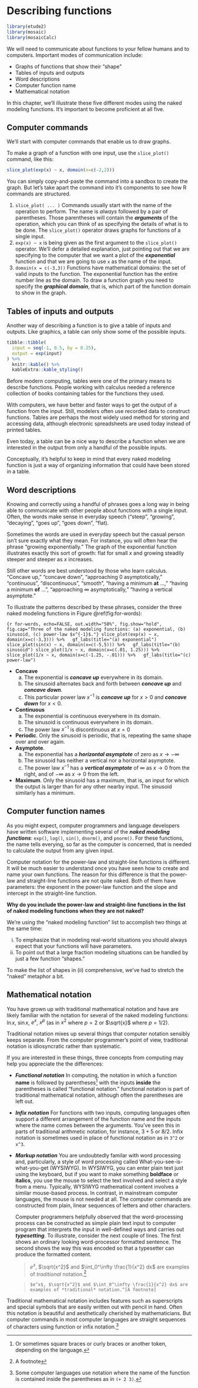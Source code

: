 # Describing functions {#fun-describing}

```r
library(etude2)
library(mosaic)
library(mosaicCalc)
```

We will need to communicate about functions to your fellow humans and to computers. Important modes of communication include:

* Graphs of functions that show their "shape"
* Tables of inputs and outputs
* Word descriptions
* Computer function name
* Mathematical notation

In this chapter, we'll illustrate these five different modes using the naked modeling functions. It's important to become proficient at all five.



## Computer commands

We'll start with computer commands that enable us to draw graphs.

::: {.scaffolding}
To make a graph of a function with one input, use the `slice_plot()` command, like this:
```r
slice_plot(exp(x) ~ x, domain(x=c(-2,2)))
```
:::

You can simply copy-and-paste the command into a sandbox to create the graph. But let's take apart the command into it's components to see how R commands are structured.

1. `slice_plot( ... )` Commands usually start with the name of the operation to perform. The name is *always* followed by a pair of parentheses. Those parentheses will contain the ***arguments*** of the operation, which you can think of as specifying the details of what is to be done. The `slice_plot()` operator draws graphs for functions of a single input.
2. `exp(x) ~ x` is being given as the first argument to the `slice_plot()` operator. We'll defer a detailed explanation, just pointing out that we are specifying to the computer that we want a plot of the ***exponential*** function and that we are going to use `x` as the name of the input.
3. `domain(x = c(-3,3))` Functions have mathematical domains: the set of valid inputs to the function. The exponential function has the entire number line as the domain. To draw a function graph you need to specify the ***graphical domain***, that is, which part of the function domain to show in the graph. 

## Tables of inputs and outputs

Another way of describing a function is to give a table of inputs and outputs. Like graphics, a table can only show some of the possible inputs.

```r
tibble::tibble(
  input = seq(-1, 0.5, by = 0.25),
  output = exp(input)
) %>%
  knitr::kable() %>%
  kableExtra::kable_styling()
```
Before modern computing, tables were one of the primary means to describe functions. People working with calculus needed a reference collection of books containing tables for the functions they used. 

With computers, we have better and faster ways to get the output of a function from the input. Still, modelers often use recorded data to construct functions. Tables are perhaps the most widely used method for storing and accessing data, although electronic spreadsheets are used today instead of printed tables.

Even today, a table can be a nice way to describe a function when we are interested in the output from only a handful of the possible inputs. 

Conceptually, it's helpful to keep in mind that every naked modeling function is just a way of organizing information that could have been stored in a table. 

## Word descriptions

Knowing and correctly using a handful of phrases goes a long way in being able to communicate with other people about functions with a single input. Often, the words make sense in everyday speech ("steep", "growing", "decaying", "goes up", "goes down", "flat). 

Sometimes the words are used in everyday speech but the casual person isn't sure exactly what they mean. For instance, you will often hear the phrase "growing exponentially." The graph of the exponential function illustrates exactly this sort of growth: flat for small $x$ and growing steadily steeper and steeper as $x$ increases. 

Still other words are best understood by those who learn calculus. "Concave up," "concave down", "approaching 0 asymptotically," "continuous", "discontinuous", "smooth", "having a minimum **at** ...," "having a minimum **of** ...", "approaching $\infty$ asymptotically," "having a vertical asymptote."

To illustrate the patterns described by these phrases, consider the three naked modeling functions in Figure \@ref(fig:for-words):

```{r for-words, echo=FALSE, out.width="50%", fig.show="hold", fig.cap="Three of the naked modeling functions: (a) exponential, (b) sinusoid, (c) power-law $x^{-1}$."}
slice_plot(exp(x) ~ x, domain(x=c(-3,3))) %>%
  gf_labs(title="(a) exponential")
slice_plot(sin(x) ~ x, domain(x=c(-5,5))) %>%
  gf_labs(title="(b) sinusoid")
slice_plot(1/x ~ x, domain(x=c(.01, 1.25))) %>%
  slice_plot(1/x ~ x, domain(x=c(-1.25, -.01))) %>%
  gf_labs(title="(c) power-law")
```

* **Concave**
    a. The exponential is ***concave up*** everywhere in its domain.
    b. The sinusoid alternates back and forth between ***concave up*** and ***concave down***.
    c. This particular power law $x^{-1}$ is ***concave up*** for $x > 0$ and ***concave down*** for $x < 0$.
* **Continuous**
    a. The exponential is continuous everywhere in its domain.
    b. The sinusoid is continuous everywhere in its domain.
    c. The power law $x^{-1}$ is discontinuous at $x = 0$
* **Periodic**. Only the sinusoid is periodic, that is, repeating the same shape over and over again.
* **Asymptote**. 
    a. The exponential has a ***horizontal asymptote*** of zero as $x \rightarrow -\infty$
    b. The sinusoid has neither a vertical nor a horizontal asymptote.
    c. The power law $x^{-1}$ has a ***vertical asymptote*** of $\infty$ as $x \rightarrow 0$ from the right, and of $-\infty$ as $x \rightarrow 0$ from the left. 
* **Maximum**. Only the sinusoid has a maximum, that is, an input for which the output is larger than for any other nearby input. The sinusoid similarly has a minimum.


## Computer function names

As you might expect, computer programmers and language developers have written software implementing several of the ***naked modeling functions***: `exp()`, `log()`, `sin()`, `dnorm()`, and `pnorm()`. For these functions, the name tells everying, so far as the computer is concerned, that is needed to calculate the output from any given input.

Computer notation for the power-law and straight-line functions is different. It will be much easier to understand once you have seen how to create and name your own functions. The reason for this difference is that the power-law and straight-line functions are not quite naked. Both of them have parameters: the exponent in the power-law function and the slope and intercept in the straight-line function.

::: {.why}
**Why do you include the power-law and straight-line functions in the list of naked modeling functions when they are not naked?**

We're using the "naked modeling function" list to accomplish two things at the same time:

i. To emphasize that in modeling real-world situations you should always expect that your functions will have parameters.
ii. To point out that a large fraction modeling situations can be handled by just a few function "shapes."  

To make the list of shapes in (ii) comprehensive, we've had to stretch the "naked" metaphor a bit.
:::

## Mathematical notation

You have grown up with traditional mathematical notation and have are likely familiar with the notation for several of the naked modeling functions: $\ln x$, $\sin x$, $e^x$, $x^p$ (as in $x^2$ where $p=2$ or $\sqrt{x}$ where $p=1/2$).

Traditional notation mixes up several things that computer notation sensibly keeps separate. From the computer programmer's point of view, traditional notation is idiosyncratic rather than systematic. 

If you are interested in these things, three concepts from computing may help you appreciate the the differences:

- ***Functional notation*** In computing, the notation in which a function **name** is followed by parentheses^[Or sometimes square braces or curly braces or another token, depending on the language.] with the inputs **inside** the parentheses is called "functional notation." functional notation is part of traditional mathematical notation, although often the parentheses are left out.
- ***Infix notation*** For functions with two inputs, computing languages often support a different arrangement of the function name and the inputs where the name comes between the arguments. You've seen this in parts of traditional arithmetic notation, for instance, $3 + 5$ or $8/2$. Infix notation is sometimes used in place of functional notation as in `3^2` or `x^3`. 
- ***Markup notation*** You are undoubtedly familar with word processing and, particularly, a style of word processing called What-you-see-is-what-you-get (WYSIWYG). In WYSIWYG, you can enter plain text just using the keyboard, but if you want to make something **boldface** or **italics**, you use the mouse to select the text involved and select a style from a menu. Typically, WYSIWYG mathematical content involves a similar mouse-based process. In contrast, in mainstream computer languages, the mouse is not needed at all. The computer commands are constructed from plain, linear sequences of letters and other characters. 

    Computer programmers helpfully observed that the word-processing process can be constructed as simple plain text input to computer program that interprets the input in well-defined ways and carries out ***typesetting***. To illustrate, consider the next couple of lines. The first shows an ordinary looking word-processor formatted sentence. The second shows the way this was encoded so that a typesetter can produce the formatted content.
    
    > $e^x$, $\sqrt{x^2}$ and $\int_0^\infty \frac{1}{x^2} dx$ are examples of *traditional* notation.^[A footnote]
    
    > `$e^x$, $\sqrt{x^2}$ and $\int_0^\infty \frac{1}{x^2} dx$ are examples of *traditional* notation.^[A footnote]`

Traditional mathematical notation includes features such as superscripts and special symbols that are easily written out with pencil in hand. Often this notation is beautiful and aesthetically cherished by mathematicians. But computer commands in most computer languages are straight sequences of characters using function or infix notation.^[Some computer languages use notation where the name of the function is contained inside the parentheses as in `(+ 2 3)`.]



